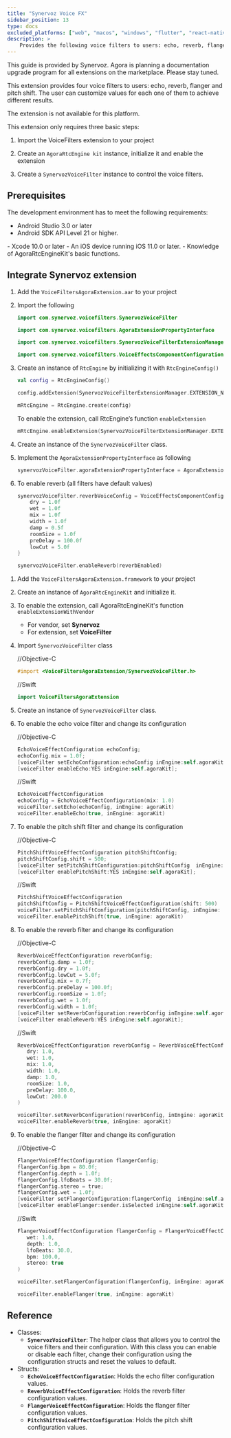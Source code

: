 ```yaml
---
title: "Synervoz Voice FX"
sidebar_position: 13
type: docs
excluded_platforms: ["web", "macos", "windows", "flutter", "react-native"]
description: >
    Provides the following voice filters to users: echo, reverb, flanger and pitch shift.
---
```


This guide is provided by Synervoz. Agora is planning a documentation upgrade program for all extensions on the marketplace. Please stay tuned.

This extension provides four voice filters to users: echo, reverb, flanger and pitch shift. The user can customize values for each one of them to achieve different results. 

<PlatformWrapper notAllowed="android">
<PlatformWrapper notAllowed="ios">
The extension is not available for this platform.
</PlatformWrapper>
</PlatformWrapper>
<PlatformWrapper notAllowed="web">
<PlatformWrapper notAllowed="macos">
<PlatformWrapper notAllowed="windows">
<PlatformWrapper notAllowed="flutter">
<PlatformWrapper notAllowed="react-native">

This extension only requires three basic steps:

1. Import the VoiceFilters extension to your project

2. Create an `AgoraRtcEngine kit` instance, initialize it and enable the extension

3. Create a `SynervozVoiceFilter` instance to control the voice filters.

## Prerequisites

The development environment has to meet the following requirements:
<PlatformWrapper platform="android">
-  Android Studio 3.0 or later
-  Android SDK API Level 21 or higher.
</PlatformWrapper>
<PlatformWrapper platform="ios">
- Xcode 10.0 or later
- An iOS device running iOS 11.0 or later.
</PlatformWrapper>
-  Knowledge of AgoraRtcEngineKit's basic functions.

## Integrate Synervoz extension

<PlatformWrapper platform="android">

1. Add the `VoiceFiltersAgoraExtension.aar` to your project

2. Import the following

    ```kotlin
   import com.synervoz.voicefilters.SynervozVoiceFilter

   import com.synervoz.voicefilters.AgoraExtensionPropertyInterface

   import com.synervoz.voicefilters.SynervozVoiceFilterExtensionManager

   import com.synervoz.voicefilters.VoiceEffectsComponentConfiguration
    ```

3. Create an instance of `RtcEngine` by initializing it with `RtcEngineConfig() `

    ```kotlin
   val config = RtcEngineConfig()

   config.addExtension(SynervozVoiceFilterExtensionManager.EXTENSION_NAME)

   mRtcEngine = RtcEngine.create(config)
    ```

    To enable the extension, call RtcEngine’s function `enableExtension`

    ```kotlin
   mRtcEngine.enableExtension(SynervozVoiceFilterExtensionManager.EXTENSION_VENDOR_NAME, SynervozVoiceFilterExtensionManager.EXTENSION_AUDIO_FILTER_NAME, true)
    ```

4. Create an instance of the `SynervozVoiceFilter` class.

5. Implement the `AgoraExtensionPropertyInterface` as following

    ```kotlin
   synervozVoiceFilter.agoraExtensionPropertyInterface = AgoraExtensionPropertyInterface { vendorName, filterName, propertyName, propertyValue -> mRtcEngine.setExtensionProperty(vendorName, filterName, propertyName, propertyValue) }
    ```

6. To enable reverb (all filters have default values)

   ```kotlin
   synervozVoiceFilter.reverbVoiceConfig = VoiceEffectsComponentConfiguration.ReverbVoiceEffectConfiguration().apply {
       dry = 1.0f
       wet = 1.0f
       mix = 1.0f
       width = 1.0f
       damp = 0.5f
       roomSize = 1.0f
       preDelay = 100.0f
       lowCut = 5.0f
   }

   synervozVoiceFilter.enableReverb(reverbEnabled)
   ```
</PlatformWrapper>
<PlatformWrapper platform="ios">

1. Add the `VoiceFiltersAgoraExtension.framework` to your project
2. Create an instance of `AgoraRtcEngineKit` and initialize it.
3. To enable the extension, call AgoraRtcEngineKit's function `enableExtensionWithVendor`
   - For vendor, set **Synervoz**
   - For extension, set **VoiceFilter**

4. Import `SynervozVoiceFilter` class

    //Objective-C

    ````objective-c
    #import <VoiceFiltersAgoraExtension/SynervozVoiceFilter.h>
    ````

    //Swift

    ````swift
    import VoiceFiltersAgoraExtension
    ````

5. Create an instance of `SynervozVoiceFilter` class.

6. To enable the echo voice filter and change its configuration

    //Objective-C

    ````objective-c
   EchoVoiceEffectConfiguration echoConfig;
   echoConfig.mix = 1.0f;
   [voiceFilter setEchoConfiguration:echoConfig inEngine:self.agoraKit];
   [voiceFilter enableEcho:YES inEngine:self.agoraKit];
    ````

    //Swift

    ````swift
   EchoVoiceEffectConfiguration
   echoConfig = EchoVoiceEffectConfiguration(mix: 1.0)
   voiceFilter.setEcho(echoConfig, inEngine: agoraKit)
   voiceFilter.enableEcho(true, inEngine: agoraKit)
    ````

7. To enable the pitch shift filter and change its configuration

    //Objective-C

    ````objective-c
   PitchShiftVoiceEffectConfiguration pitchShiftConfig;
   pitchShiftConfig.shift = 500;
   [voiceFilter setPitchShiftConfiguration:pitchShiftConfig  inEngine:self.agoraKit];
   [voiceFilter enablePitchShift:YES inEngine:self.agoraKit];
    ````

    //Swift

    ````swift
   PitchShiftVoiceEffectConfiguration
   pitchShiftConfig = PitchShiftVoiceEffectConfiguration(shift: 500)
   voiceFilter.setPitchShiftConfiguration(pitchShiftConfig, inEngine: agoraKit)
   voiceFilter.enablePitchShift(true, inEngine: agoraKit)
    ````

8. To enable the reverb filter and change its configuration

    //Objective-C

   ````objective-c
   ReverbVoiceEffectConfiguration reverbConfig;
   reverbConfig.damp = 1.0f;
   reverbConfig.dry = 1.0f;
   reverbConfig.lowCut = 5.0f;
   reverbConfig.mix = 0.7f;
   reverbConfig.preDelay = 100.0f;
   reverbConfig.roomSize = 1.0f;
   reverbConfig.wet = 1.0f;
   reverbConfig.width = 1.0f;
   [voiceFilter setReverbConfiguration:reverbConfig inEngine:self.agoraKit];
   [voiceFilter enableReverb:YES inEngine:self.agoraKit];
   ````

    //Swift

    ````swift
   ReverbVoiceEffectConfiguration reverbConfig = ReverbVoiceEffectConfiguration(
       dry: 1.0,
       wet: 1.0,
       mix: 1.0,
       width: 1.0,
       damp: 1.0,
       roomSize: 1.0,
       preDelay: 100.0,
       lowCut: 200.0
   )

   voiceFilter.setReverbConfiguration(reverbConfig, inEngine: agoraKit)
   voiceFilter.enableReverb(true, inEngine: agoraKit)
    ````

9. To enable the flanger filter and change its configuration

    //Objective-C

   ````objective-c
   FlangerVoiceEffectConfiguration flangerConfig;
   flangerConfig.bpm = 80.0f;
   flangerConfig.depth = 1.0f;
   flangerConfig.lfoBeats = 30.0f;
   flangerConfig.stereo = true;
   flangerConfig.wet = 1.0f;
   [voiceFilter setFlangerConfiguration:flangerConfig  inEngine:self.agoraKit];
   [voiceFilter enableFlanger:sender.isSelected inEngine:self.agoraKit];
    ````

    //Swift

    ````swift
   FlangerVoiceEffectConfiguration flangerConfig = FlangerVoiceEffectConfiguration(
       wet: 1.0,
       depth: 1.0,
       lfoBeats: 30.0,
       bpm: 100.0,
       stereo: true
   )

   voiceFilter.setFlangerConfiguration(flangerConfig, inEngine: agoraKit)

   voiceFilter.enableFlanger(true, inEngine: agoraKit)
    ````
</PlatformWrapper>

## Reference

- Classes:
  - **`SynervozVoiceFilter`**: The helper class that allows you to control the voice filters and their configuration. With this class you can enable or disable each filter, change their configuration using the configuration structs and reset the values to default.
- Structs:
  - **`EchoVoiceEffectConfiguration`**: Holds the echo filter configuration values.
  - **`ReverbVoiceEffectConfiguration`**: Holds the reverb filter configuration values.
  -  **`FlangerVoiceEffectConfiguration`**: Holds the flanger filter configuration values.
  -  **`PitchShiftVoiceEffectConfiguration`**: Holds the pitch shift configuration values.

</PlatformWrapper>
</PlatformWrapper>
</PlatformWrapper>
</PlatformWrapper>
</PlatformWrapper>